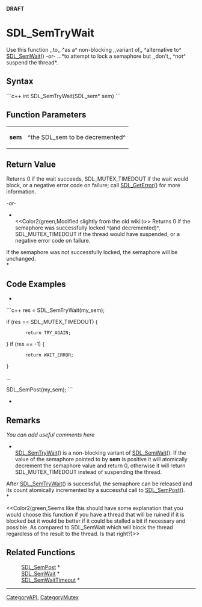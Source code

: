 <!-- pragma section-numbers off -->
<!-- pragma disable-camelcase -->
'''DRAFT'''

= SDL_SemTryWait =
Use this function ,,to,, ^as a^ non-blocking ,,variant of,, ^alternative to^ [[SDL_SemWait]]()  ''-or-''  ...*to attempt to lock a semaphore but ,,don't,, ^not^ suspend the thread*.


== Syntax ==
```c++
int SDL_SemTryWait(SDL_sem* sem)
```

== Function Parameters ==
{|
|'''sem'''
|^the SDL_sem to be decremented^
|}

== Return Value ==
Returns 0 if the wait succeeds, SDL_MUTEX_TIMEDOUT if the wait would block, or a negative error code on failure; call [[SDL_GetError]]() for more information.

''-or-''

*<br/><<Color2(green,Modified slightly from the old wiki:)>>  Returns 0 if the semaphore was successfully locked ^(and decremented)^, SDL_MUTEX_TIMEDOUT if the thread would have suspended, or a negative error code on failure.

If the semaphore was not successfully locked, the semaphore will be unchanged. <br/>*

== Code Examples ==
*
```c++
res = SDL_SemTryWait(my_sem);

if (res == SDL_MUTEX_TIMEDOUT) {
        return TRY_AGAIN;
}
if (res == -1) {
        return WAIT_ERROR;
}

...

SDL_SemPost(my_sem);
```
*

== Remarks ==
''You can add useful comments here''

*<br/>[[SDL_SemTryWait]]() is a non-blocking variant of [[SDL_SemWait]](). If the value of the semaphore pointed to by '''sem''' is positive it will atomically decrement the semaphore value and return 0, otherwise it will return SDL_MUTEX_TIMEDOUT instead of suspending the thread.

After [[SDL_SemTryWait]]() is successful, the semaphore can be released and its count atomically incremented by a successful call to [[SDL_SemPost]](). <br/>*

<<Color2(green,Seems like this should have some explanation that you would choose this function if you have a thread that will be ruined if it is blocked but it would be better if it could be stalled a bit if necessary and possible.  As compared to SDL_SemWait which will block the thread regardless of the result to the thread.  Is that right?)>>

== Related Functions ==
:[[SDL_SemPost]] *
:[[SDL_SemWait]] *
:[[SDL_SemWaitTimeout]] *

----
[[CategoryAPI]], [[CategoryMutex]]
